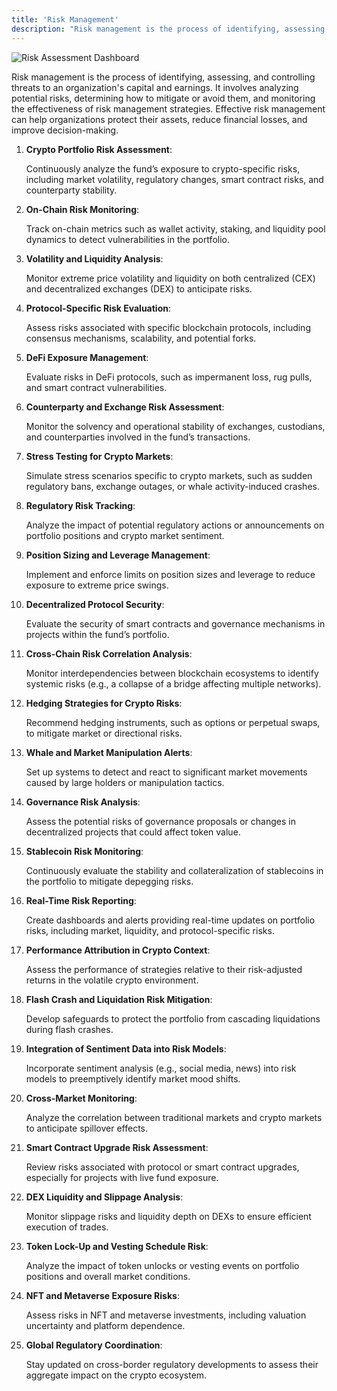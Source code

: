 ```yaml
---
title: 'Risk Management'
description: "Risk management is the process of identifying, assessing, and controlling threats to an organization's capital and earnings."
---
```


<img
  className=""
  src="/images/risk-assessment-dashboard.png"
  alt="Risk Assessment Dashboard"
/>

Risk management is the process of identifying, assessing, and controlling threats to an organization's capital and earnings. It involves analyzing potential risks, determining how to mitigate or avoid them, and monitoring the effectiveness of risk management strategies. Effective risk management can help organizations protect their assets, reduce financial losses, and improve decision-making.

1. **Crypto Portfolio Risk Assessment**:

    Continuously analyze the fund’s exposure to crypto-specific risks, including market volatility, regulatory changes, smart contract risks, and counterparty stability.

2. **On-Chain Risk Monitoring**:

    Track on-chain metrics such as wallet activity, staking, and liquidity pool dynamics to detect vulnerabilities in the portfolio.

3. **Volatility and Liquidity Analysis**:

    Monitor extreme price volatility and liquidity on both centralized (CEX) and decentralized exchanges (DEX) to anticipate risks.

4. **Protocol-Specific Risk Evaluation**:

    Assess risks associated with specific blockchain protocols, including consensus mechanisms, scalability, and potential forks.

5. **DeFi Exposure Management**:

    Evaluate risks in DeFi protocols, such as impermanent loss, rug pulls, and smart contract vulnerabilities.

6. **Counterparty and Exchange Risk Assessment**:

    Monitor the solvency and operational stability of exchanges, custodians, and counterparties involved in the fund’s transactions.

7. **Stress Testing for Crypto Markets**:

    Simulate stress scenarios specific to crypto markets, such as sudden regulatory bans, exchange outages, or whale activity-induced crashes.

8. **Regulatory Risk Tracking**:

    Analyze the impact of potential regulatory actions or announcements on portfolio positions and crypto market sentiment.

9. **Position Sizing and Leverage Management**:

    Implement and enforce limits on position sizes and leverage to reduce exposure to extreme price swings.

10. **Decentralized Protocol Security**:

    Evaluate the security of smart contracts and governance mechanisms in projects within the fund’s portfolio.

11. **Cross-Chain Risk Correlation Analysis**:

    Monitor interdependencies between blockchain ecosystems to identify systemic risks (e.g., a collapse of a bridge affecting multiple networks).

12. **Hedging Strategies for Crypto Risks**:

    Recommend hedging instruments, such as options or perpetual swaps, to mitigate market or directional risks.

13. **Whale and Market Manipulation Alerts**:

    Set up systems to detect and react to significant market movements caused by large holders or manipulation tactics.

14. **Governance Risk Analysis**:

    Assess the potential risks of governance proposals or changes in decentralized projects that could affect token value.

15. **Stablecoin Risk Monitoring**:

    Continuously evaluate the stability and collateralization of stablecoins in the portfolio to mitigate depegging risks.

16. **Real-Time Risk Reporting**:

    Create dashboards and alerts providing real-time updates on portfolio risks, including market, liquidity, and protocol-specific risks.

17. **Performance Attribution in Crypto Context**:

    Assess the performance of strategies relative to their risk-adjusted returns in the volatile crypto environment.

18. **Flash Crash and Liquidation Risk Mitigation**:

    Develop safeguards to protect the portfolio from cascading liquidations during flash crashes.

19. **Integration of Sentiment Data into Risk Models**:

    Incorporate sentiment analysis (e.g., social media, news) into risk models to preemptively identify market mood shifts.

20. **Cross-Market Monitoring**:

    Analyze the correlation between traditional markets and crypto markets to anticipate spillover effects.

21. **Smart Contract Upgrade Risk Assessment**:

    Review risks associated with protocol or smart contract upgrades, especially for projects with live fund exposure.

22. **DEX Liquidity and Slippage Analysis**:

    Monitor slippage risks and liquidity depth on DEXs to ensure efficient execution of trades.

23. **Token Lock-Up and Vesting Schedule Risk**:

    Analyze the impact of token unlocks or vesting events on portfolio positions and overall market conditions.

24. **NFT and Metaverse Exposure Risks**:

    Assess risks in NFT and metaverse investments, including valuation uncertainty and platform dependence.

25. **Global Regulatory Coordination**:

    Stay updated on cross-border regulatory developments to assess their aggregate impact on the crypto ecosystem.